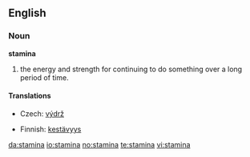 ==English==

===Noun===
'''stamina'''

#the energy and strength for continuing to do something over a long period of time.

====Translations====
{{top}}
*Czech: [[výdrž]] {{f}}
{{mid}}
*Finnish: [[kestävyys]]
{{bottom}}

[[da:stamina]]
[[io:stamina]]
[[no:stamina]]
[[te:stamina]]
[[vi:stamina]]